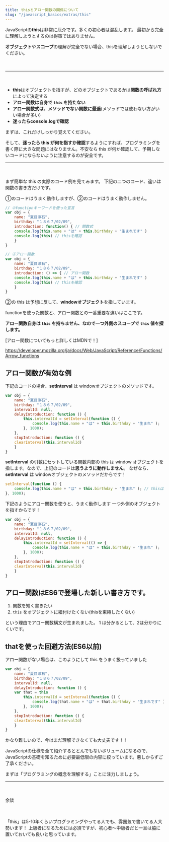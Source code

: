 ```yaml
---
title: thisとアロー関数の関係について
slug: "/javascript_basics/extras/this"
---
```


JavaScriptの**this**は非常に厄介です。多くの初心者は混乱します。
最初から完全に理解しようとするのは得策ではありません。

**オブジェクト**や**スコープ**の理解が完全でない場合、thisを理解しようとしないでください。

　

---

　
- **this**はオブジェクトを指すが、どのオブジェクトであるかは**関数の呼ばれ方**によって決定する
- **アロー関数は自身で `this` を持たない**
- **アロー関数式は、メソッドでない関数に最適**(メソッドでは使わない方がいい場合が多い)
- **迷ったらconsole.logで確認**

まずは、これだけしっかり覚えてください。

そして、**迷ったら this が何を指すか確認**するようにすれば、プログラミングを書く際に大きな問題にはなりません。不安なら this が何か確認して、予期しないコードにならないように注意するのが安全です。
　

---

　

まず簡単な this の実際のコード例を見てみます。
下記の二つのコード、違いは関数の書き方だけです。

①のコードはうまく動作しますが、②のコードはうまく動作しません。

```js
// ①functionキーワードを使った宣言
var obj = {
    name: "夏目漱石",
    birthday: "１８６７/02/09",
    introduction: function() { // 関数式
    console.log(this.name + "は" + this.birthday + "生まれです" )
    console.log(this) // thisを確認
    }
}
```

```js
// ②アロー関数
var obj = {
    name: "夏目漱石",
    birthday: "１８６７/02/09",
    introduction: () => { // アロー関数
    console.log(this.name + "は" + this.birthday + "生まれです" )
    console.log(this) // thisを確認
    }
}
```

②の this は予想に反して、**windowオブジェクト**を指しています。

functionを使った関数と、アロー関数との一番重要な違いはここです。

**アロー関数自身は `this` を持ちません、なので一つ外側のスコープで `this` 値を探します。**

[アロー関数についてもっと詳しくはMDNで！]

https://developer.mozilla.org/ja/docs/Web/JavaScript/Reference/Functions/Arrow_functions

## アロー関数が有効な例

下記のコードの場合、**setInterval** は windowオブジェクトのメソッドです。

```js
var obj = {
    name: "夏目漱石",
    birthday: "１８６７/02/09",
    intervalId: null,
    delayIntroduction: function () {
        this.intervalId = setInterval(function () {
            console.log(this.name + "は" + this.birthday + "生まれ" );
        }, 1000);
    },
    stopIntroduction: function () {
    clearInterval(this.intervalId)
    }
}
```

**setInterval** の引数にセットしている関数内部の this は window オブジェクトを指します。なので、上記のコードは**思うように動作しません**。
なぜなら、**setInterval** は windowオブジェクトのメソッドだからです！

```js
setInterval(function () {
    console.log(this.name + "は" + this.birthday + "生まれ" ); // thisはwindowオブジェクト
}, 1000);
```

下記のようにアロー関数を使うと、うまく動作します
一つ外側のオブジェクトを指すからです！

```js
var obj = {
    name: "夏目漱石",
    birthday: "１８６７/02/09",
    intervalId: null,
    delayIntroduction: function () {
        this.intervalId = setInterval(() => {
            console.log(this.name + "は" + this.birthday + "生まれ" );
        }, 1000);
    },
    stopIntroduction: function () {
    clearInterval(this.intervalId)
    }
}
```

## アロー関数はES6で登場した新しい書き方です。

1. 関数を短く書きたい
2.  `this` をオブジェクトに紐付けたくない(thisを束縛したくない)

という理由でアロー関数構文が生まれました。
1 は分かるとして、2は分かりにくいです。

## thatを使った回避方法(ES6以前)

アロー関数がない場合は、このようにして this をうまく扱っていました

```js
var obj = {
    name: "夏目漱石",
    birthday: "１８６７/02/09",
    intervalId: null,
    delayIntroduction: function () {
    var that = this
        this.intervalId = setInterval(function () {
            console.log(that.name + "は" + that.birthday + "生まれです" );
        }, 1000);
    },
    stopIntroduction: function () {
    clearInterval(this.intervalId)
    }
}
```

かなり難しいので、今はまだ理解できなくても大丈夫です！！

JavaScriptの仕様を全て紹介するととんでもないボリュームになるので、JavaScriptの基礎を知るために必要最低限の内容に絞っています。悪しからずご了承ください。

まずは「プログラミングの概念を理解する」ことに注力しましょう。

---

　

余談

　

「this」は5-10年くらいプログラミングやってる人でも、雰囲気で書いてる人大勢います！
上級者になるためには必須ですが、初心者〜中級者だと一旦は脇に置いておいても良いと思っています。
